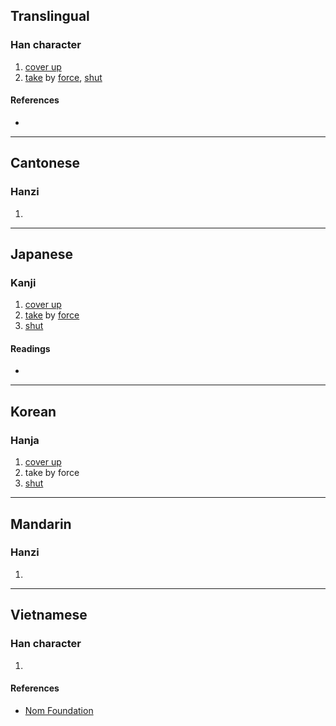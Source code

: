 {{character info/new}}
==Translingual==

===Han character===
{{Han char|rn=64|rad=手|as=09|sn=12|four=58046|canj=QORT|ids=⿰扌弇}}

# [[cover up]]
# [[take]] by [[force]], [[shut]]

====References====
* {{Han ref|kx=0442.150|dkj=12359|dj=0794.010|hdz=31921.010|uh=63DC|ud=25564|bh=D966|bd=55654}}

----

==Cantonese==

===Hanzi===
{{yue-hanzi|jyut=[[jim2]]|y=yim2}}

# {{defn|lang=yue|sort=手09}}

----

==Japanese==

===Kanji===
{{ja-kanji|grade=|rs=手09}}

# [[cover up]]
# [[take]] by [[force]]
# [[shut]]

====Readings====
* {{ja-readings|on=[[えん]] (en), [[あん]] (an), [[おん]] (on)|kun=[[とる]] (toru)}}

----

==Korean==

===Hanja===
{{ko-hanja|hangeul=[[암]], [[엄]]|eumhun=|rv=am, eom|mr=am, ŏm|y=am, em}}

# [[cover up]]
# take by force
# [[shut]]

----

==Mandarin==

===Hanzi===
{{cmn-hanzi|pin=[[yǎn]] ([[yan3]])|wg=yen<sup>3</sup>}}

# {{defn|lang=cmn|sort=手09}}

----

==Vietnamese==

===Han character===
{{vi-hantu|rs=手09|yểm}}

# {{defn|lang=vi|sort=手09}}

====References====
* [http://nomfoundation.org/common/nom_details.php?codepoint=63dc Nom Foundation]